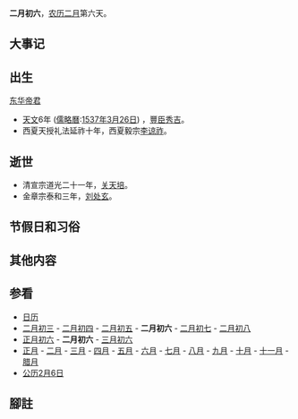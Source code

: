 {{Lunar02Calendar}}
'''二月初六'''，[[农历|农历]][[二月_(农历)|二月]]第六天。

==大事记==

==出生==
[[东华帝君|东华帝君]]
* [[天文_(後奈良天皇)|天文]]6年 ([[儒略曆|儒略曆]]:[[1537年|1537年]][[3月26日|3月26日]]) ，[[豐臣秀吉|豐臣秀吉]]。
*西夏天授礼法延祚十年，西夏毅宗[[李谅祚|李谅祚]]。

==逝世==
*清宣宗道光二十一年，[[关天培|关天培]]。
*金章宗泰和三年，[[刘处玄|刘处玄]]。

==节假日和习俗==

==其他内容==

==参看==
*[[历史上的今天|日历]]
*[[二月初三|二月初三]] - [[二月初四|二月初四]] - [[二月初五|二月初五]] - '''二月初六''' - [[二月初七|二月初七]] - [[二月初八|二月初八]]
*[[正月初六|正月初六]] - '''二月初六''' - [[三月初六|三月初六]]
*[[正月|正月]] - [[二月_(农历)|二月]] - [[三月_(农历)|三月]] - [[四月_(农历)|四月]] - [[五月_(农历)|五月]] - [[六月_(农历)|六月]] - [[七月_(农历)|七月]] - [[八月_(农历)|八月]] - [[九月_(农历)|九月]] - [[十月_(农历)|十月]] - [[十一月_(农历)|十一月]] - [[腊月|腊月]]
*[[公历|公历]][[2月6日|2月6日]]

== 腳註 ==
{{reflist}}